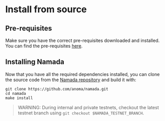 # Install from source

## Pre-requisites

Make sure you have the correct pre-requisites downloaded and installed. You can find the pre-requisites [here](./source/pre-requisites.md).

## Installing Namada
Now that you have all the required dependencies installed, you can clone the source code from the [Namada repository](https://github.com/anoma/namada) and build it with:

```shell
git clone https://github.com/anoma/namada.git
cd namada 
make install
```

> WARNING: During internal and private testnets, checkout the latest testnet branch using `git checkout $NAMADA_TESTNET_BRANCH`.
